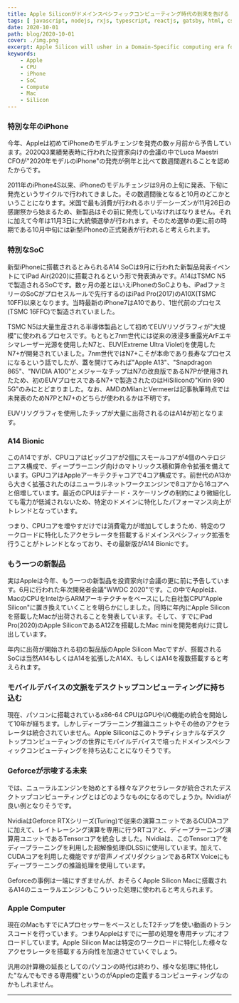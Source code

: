 ```yaml
---
title: Apple Siliconがドメインスペシフィックコンピューティング時代の到来を告げる
tags: [ javascript, nodejs, rxjs, typescript, reactjs, gatsby, html, css, python ]
date: 2020-10-01
path: blog/2020-10-01
cover: ./img.png
excerpt: Apple Silicon will usher in a Domain-Specific computing era for desktop PCs.
keywords:
    - Apple
    - CPU
    - iPhone
    - SoC
    - Compute
    - Mac
    - Silicon
---
```


### 特別な年のiPhone

今年、Appleは初めてiPhoneのモデルチェンジを発売の数ヶ月前から予告しています。2020Q3業績発表時に行われた投資家向けの会議の中でLuca Maestri CFOが"2020年モデルのiPhone"の発売が例年と比べて数週間遅れることを認めたからです。

2011年のiPhone4S以来、iPhoneのモデルチェンジは9月の上旬に発表、下旬に発売というサイクルで行われてきました。その数週間後となると10月のどこかということになります。米国で最も消費が行われるホリデーシーズンが11月26日の感謝祭から始まるため、新製品はその前に発売していなければなりません。それに加えて今年は11月3日に大統領選挙が行われます。そのため選挙の更に前の時期である10月中旬には新型iPhoneの正式発表が行われると考えられます。

### 特別なSoC

新型iPhoneに搭載されるとみられるA14 SoCは9月に行われた新製品発表イベントにてiPad Air(2020)に搭載されるという形で発表済みです。A14はTSMC N5で製造されるSoCです。数ヶ月の差とはいえiPhoneのSoCよりも、iPadファミリーのSoCがプロセスルールで先行するのはiPad Pro(2017)のA10X(TSMC 10FF)以来となります。当時最新のiPhone7はA10であり、1世代前のプロセス(TSMC 16FFC)で製造されていました。

TSMC N5は大量生産される半導体製品として初めてEUVリソグラフィが"大規模"に使われるプロセスです。もともと7nm世代には従来の液浸多重露光ArFエキシマレーザー光源を使用したN7と、EUV(Extreme Ultra Violet)を使用したN7+が開発されていました。7nm世代ではN7+こそが本命であり長寿なプロセスになるという話でしたが、蓋を開けてみれば"Apple A13"、"Snapdragon 865"、"NVIDIA A100"とメジャーなチップはN7の改良版であるN7Pが使用されたため、初のEUVプロセスであるN7+で製造されたのはHiSiliconの"Kirin 990 5G"のみにとどまりました。なお、AMDのMilanとVermeerは記事執筆時点では未発表のためN7PとN7+のどちらが使われるかは不明です。

EUVリソグラフィを使用したチップが大量に出荷されるのはA14が初となります。

### A14 Bionic

このA14ですが、CPUコアはビッグコアが2個にスモールコアが4個のヘテロジニアス構成で、ディープラーニング向けのマトリックス積和算命令拡張を備えています。GPUコアはAppleアーキテクチャコアで4コア構成です。前世代のA13から大きく拡張されたのはニューラルネットワークエンジンで8コアから16コアへと倍増しています。最近のCPUはデナード・スケーリングの制約により微細化しても電力が低減されないため、特定のドメインに特化したパフォーマンス向上がトレンドとなっています。

つまり、CPUコアを増やすだけでは消費電力が増加してしまうため、特定のワークロードに特化したアクセラレータを搭載するドメインスペシフィック拡張を行うことがトレンドとなっており、その最新版がA14 Bionicです。

### もう一つの新製品

実はAppleは今年、もう一つの新製品を投資家向け会議の更に前に予告しています。6月に行われた年次開発者会議"WWDC 2020"です。この中でAppleは、MacのCPUをIntelからARMアーキテクチャをベースにした自社製CPU"Apple Silicon"に置き換えていくことを明らかにしました。同時に年内にApple Siliconを搭載したMacが出荷されることを発表しています。そして、すでにiPad Pro(2020)のApple SiliconであるA12Zを搭載したMac miniを開発者向けに貸し出しています。

年内に出荷が開始される初の製品版のApple Silicon Macですが、搭載されるSoCは当然A14もしくはA14を拡張したA14X、もしくはA14を複数搭載すると考えられます。

### モバイルデバイスの文脈をデスクトップコンピューティングに持ち込む

現在、パソコンに搭載されているx86-64 CPUはGPUやI/O機能の統合を開始して10年が経ちます。しかしディープラーニング推論ユニットやその他のアクセラレータは統合されていません。Apple Siliconはこのトラディショナルなデスクトップコンピューティングの世界にモバイルデバイスで培ったドメインスペシフィックコンピューティングを持ち込むことになりそうです。

### Geforceが示唆する未来

では、ニューラルエンジンを始めとする様々なアクセラレータが統合されたデスクトップコンピューティングとはどのようなものになるのでしょうか。Nvidiaが良い例となりそうです。

NvidiaはGeforce RTXシリーズ(Turing)で従来の演算ユニットであるCUDAコアに加えて、レイトレーシング演算を専用に行うRTコアと、ディープラーニング演算用ユニットであるTensorコアを統合しました。Nvidiaは、このTensorコアをディープラーニングを利用した超解像処理(DLSS)に使用しています。加えて、CUDAコアを利用した機能ですが音声ノイズリダクションであるRTX Voiceにもディープラーニングの推論処理を使用しています。

Geforceの事例は一端にすぎませんが、おそらくApple Silicon Macに搭載されるA14のニューラルエンジンもこういった処理に使われると考えられます。

### Apple Computer

現在のMacもすでにAプロセッサーをベースとしたT2チップを使い動画のトランスコードを行っています。つまりAppleはすでに一部の処理を専用チップにオフロードしています。Apple Silicon Macは特定のワークロードに特化した様々なアクセラレータを搭載する方向性を加速させていくでしょう。

汎用の計算機の延長としてのパソコンの時代は終わり、様々な処理に特化した"なんでもできる専用機"というのがAppleの定義するコンピューティングなのかもしれません。

---